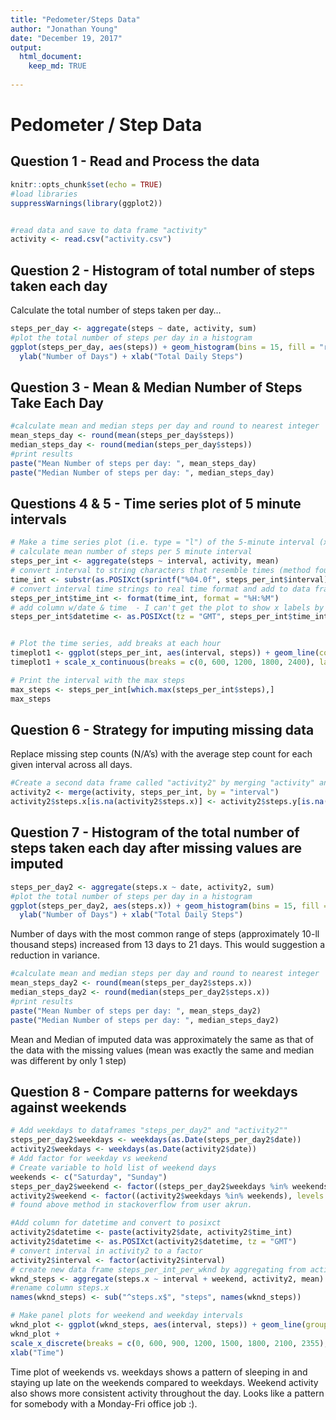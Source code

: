 ---
title: "Pedometer/Steps Data"
author: "Jonathan Young"
date: "December 19, 2017"
output:
  html_document:
    keep_md: TRUE
    
---
# Pedometer / Step Data
## Question 1 - Read and Process the data
```{r echo=TRUE}
knitr::opts_chunk$set(echo = TRUE)
#load libraries
suppressWarnings(library(ggplot2))


#read data and save to data frame "activity"
activity <- read.csv("activity.csv")
```

## Question 2 - Histogram of total number of steps taken each day 

Calculate the total number of steps taken per day...

```{r echo=TRUE}
steps_per_day <- aggregate(steps ~ date, activity, sum)
#plot the total number of steps per day in a histogram
ggplot(steps_per_day, aes(steps)) + geom_histogram(bins = 15, fill = "red", color = "black", alpha = .4) +
  ylab("Number of Days") + xlab("Total Daily Steps")
```

## Question 3 - Mean & Median Number of Steps Take Each Day


```{r echo=TRUE}
#calculate mean and median steps per day and round to nearest integer
mean_steps_day <- round(mean(steps_per_day$steps))
median_steps_day <- round(median(steps_per_day$steps))
#print results
paste("Mean Number of steps per day: ", mean_steps_day)
paste("Median Number of steps per day: ", median_steps_day)
```

## Questions 4 & 5 - Time series plot of 5 minute intervals

```{r echo = TRUE}
# Make a time series plot (i.e. type = "l") of the 5-minute interval (x-axis) and the average number of steps taken, averaged across all days (y-axis)
# calculate mean number of steps per 5 minute interval
steps_per_int <- aggregate(steps ~ interval, activity, mean)
# convert interval to string characters that resemble times (method found on stack overflow from post by JAponte)
time_int <- substr(as.POSIXct(sprintf("%04.0f", steps_per_int$interval), format = '%H%M'), 12, 16)
# convert interval time strings to real time format and add to data frame
steps_per_int$time_int <- format(time_int, format = "%H:%M")
# add column w/date & time  - I can't get the plot to show x labels by the hour w/just time stamp
steps_per_int$datetime <- as.POSIXct(tz = "GMT", steps_per_int$time_int, format = "%H:%M" )


# Plot the time series, add breaks at each hour
timeplot1 <- ggplot(steps_per_int, aes(interval, steps)) + geom_line(color = "red", size = 1)
timeplot1 + scale_x_continuous(breaks = c(0, 600, 1200, 1800, 2400), labels = c("0:00", "6:00", "12:00", "18:00", "24:00")) + xlab("Time")


```


``` {r echo = TRUE}
# Print the interval with the max steps
max_steps <- steps_per_int[which.max(steps_per_int$steps),]
max_steps

```

## Question 6 - Strategy for imputing missing data

Replace missing step counts (N/A's) with the average step count for each given interval across all days. 

```{r echo = TRUE}

#Create a second data frame called "activity2" by merging "activity" and "steps_by_int" data frames by matching intervals.  Then replace the missing values in steps.x with the mean values from steps.y.
activity2 <- merge(activity, steps_per_int, by = "interval")
activity2$steps.x[is.na(activity2$steps.x)] <- activity2$steps.y[is.na(activity2$steps.x)]

```
## Question 7 - Histogram of the total number of steps taken each day after missing values are imputed

```{r echo = TRUE}
steps_per_day2 <- aggregate(steps.x ~ date, activity2, sum)
#plot the total number of steps per day in a histogram
ggplot(steps_per_day2, aes(steps.x)) + geom_histogram(bins = 15, fill = "red", color = "black", alpha = .4) +
  ylab("Number of Days") + xlab("Total Daily Steps")
```
Number of days with the most common range of steps (approximately 10-ll thousand steps) increased from 13 days to 21 days.  This would suggestion a reduction in variance.

```{r echo = TRUE}
#calculate mean and median steps per day and round to nearest integer
mean_steps_day2 <- round(mean(steps_per_day2$steps.x))
median_steps_day2 <- round(median(steps_per_day2$steps.x))
#print results
paste("Mean Number of steps per day: ", mean_steps_day2)
paste("Median Number of steps per day: ", median_steps_day2)
```
 Mean and Median of imputed data was approximately the same as that of the data with the missing values (mean was exactly the same and median was different by only 1 step)
 
## Question 8 - Compare patterns for weekdays against weekends
 
```{r echo = TRUE}

# Add weekdays to dataframes "steps_per_day2" and "activity2""
steps_per_day2$weekdays <- weekdays(as.Date(steps_per_day2$date))
activity2$weekdays <- weekdays(as.Date(activity2$date))
# Add factor for weekday vs weekend
# Create variable to hold list of weekend days
weekends <- c("Saturday", "Sunday")
steps_per_day2$weekend <- factor((steps_per_day2$weekdays %in% weekends), levels = c(TRUE, FALSE), labels = c("weekend", "weekday"))
activity2$weekend <- factor((activity2$weekdays %in% weekends), levels = c(TRUE, FALSE), labels = c("weekend", "weekday"))
# found above method in stackoverflow from user akrun.

#Add column for datetime and convert to posixct
activity2$datetime <- paste(activity2$date, activity2$time_int)
activity2$datetime <- as.POSIXct(activity2$datetime, tz = "GMT")
# convert interval in activity2 to a factor
activity2$interval <- factor(activity2$interval)
# create new data frame steps_per_int_per_wknd by aggregating from activity2
wknd_steps <- aggregate(steps.x ~ interval + weekend, activity2, mean)
#rename column steps.x
names(wknd_steps) <- sub("^steps.x$", "steps", names(wknd_steps))

# Make panel plots for weekend and weekday intervals
wknd_plot <- ggplot(wknd_steps, aes(interval, steps)) + geom_line(group = 1, color = "red") + facet_grid(weekend ~.)
wknd_plot + 
scale_x_discrete(breaks = c(0, 600, 900, 1200, 1500, 1800, 2100, 2355), labels = c("0:00", "6:00", "9:00", "12:00", "1500", "18:00", "21:00", "24:00")) + 
xlab("Time")
```
Time plot of weekends vs. weekdays shows a pattern of sleeping in and staying up late on the weekends compared to weekdays.  Weekend activity also shows more consistent activity throughout the day.  Looks like a pattern for somebody with a Monday-Fri office job :).
